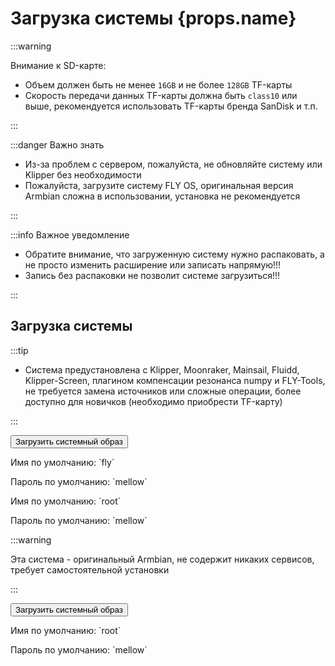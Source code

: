 # Загрузка системы {props.name}

:::warning

Внимание к SD-карте:

* Объем должен быть не менее `16GB` и не более `128GB` TF-карты
* Скорость передачи данных TF-карты должна быть `class10` или выше, рекомендуется использовать TF-карты бренда SanDisk и т.п.

:::

:::danger Важно знать

* Из-за проблем с сервером, пожалуйста, не обновляйте систему или Klipper без необходимости
* Пожалуйста, загрузите систему FLY OS, оригинальная версия Armbian сложна в использовании, установка не рекомендуется

:::

:::info Важное уведомление

* Обратите внимание, что загруженную систему нужно распаковать, а не просто изменить расширение или записать напрямую!!!
* Запись без распаковки не позволит системе загрузиться!!!

:::

## Загрузка системы

<Tabs>
  <TabItem value="flyos" label="FLYOS (на базе Armbian)" default>

:::tip

* Система предустановлена с Klipper, Moonraker, Mainsail, Fluidd, Klipper-Screen, плагином компенсации резонанса numpy и FLY-Tools, не требуется замена источников или сложные операции, более доступно для новичков (необходимо приобрести TF-карту)

:::

<Button variant="contained" disableElevation href="https://cdn.mellow.klipper.cn/IMG/Beta/FlyOS_h3_3.3.4_fix_20241107.img.xz">Загрузить системный образ</Button>

<Tabs>
<TabItem value="fly" label="Обычный пользователь" default>
<p>Имя по умолчанию: `fly`</p>
<p>Пароль по умолчанию: `mellow`</p>
  </TabItem>
  <TabItem value="root" label="Пользователь root" default>
<p>Имя по умолчанию: `root`</p>
<p>Пароль по умолчанию: `mellow`</p>
  </TabItem>
</Tabs>
  </TabItem>
<TabItem value="armbian" label="Оригинальный Armbian">

:::warning

Эта система - оригинальный Armbian, не содержит никаких сервисов, требует самостоятельной установки

:::

<Button variant="contained" color="success" disableElevation href="https://cdn.mellow.klipper.cn/IMG/Build/Armbian_Flypilite2_bullseye_current_5.10.85.img.xz">Загрузить системный образ</Button>

<p>Имя по умолчанию: `root`</p>
<p>Пароль по умолчанию: `mellow`</p>

  </TabItem>
</Tabs>